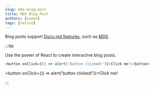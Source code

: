 ```yaml
---
slug: mdx-blog-post
title: MDX Blog Post
authors: [suman]
tags: [notice]
---
```


Blog posts support [Docu md features](https://docusaurus.io/docs/markdown-features), such as [MDX](https://mdxjs.com/).

:::tip

Use the power of React to create interactive blog posts.

```js
<button onClick={() => alert('button clicked!')}>Click me!</button>
```

<button onClick={() => alert('button clicked!')}>Click me!</button>

:::
